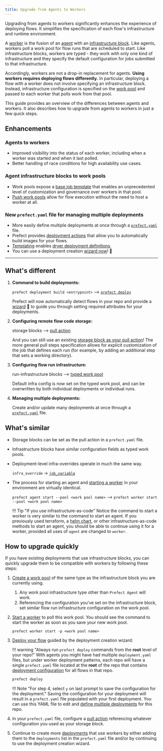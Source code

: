 ```yaml
---
title: Upgrade from Agents to Workers
---
```




Upgrading from agents to workers significantly enhances the experience of deploying flows. It simplifies the specification of each flow's infrastructure and runtime environment. 

A [worker](/2.13.8/concepts/work-pools/#worker-overview) is the fusion of an [agent](/2.13.8/concepts/agents/) with an [infrastructure block](/2.13.8/concepts/infrastructure/). Like agents, workers poll a work pool for flow runs that are scheduled to start. Like infrastructure blocks, workers are typed - they work with only one kind of infrastructure and they specify the default configuration for jobs submitted to that infrastructure.

Accordingly, workers are not a drop-in replacement for agents. **Using workers requires deploying flows differently.** In particular, deploying a flow with a worker does not involve specifying an infrastructure block. Instead, infrastructure configuration is specified on the [work pool](/2.13.8/concepts/work-pools/) and passed to each worker that polls work from that pool.

This guide provides an overview of the differences between agents and workers. It also describes how to upgrade from agents to workers in just a few quick steps.

## Enhancements

### Agents to workers

- Improved visibility into the status of each worker, including when a worker was started and when it last polled.
- Better handling of race conditions for high availability use cases.

### Agent infrastructure blocks to work pools

- Work pools expose a [base job template](/2.13.8/concepts/work-pools/#base-job-template) that enables an unprecedented level of customization and governance over workers in that pool.
- [Push work pools](/2.13.8/guides/deployment/push-work-pools/) allow for flow execution without the need to host a worker at all.

### New `prefect.yaml` file for managing multiple deployments

- More easily define multiple deployments at once through a [`prefect.yaml`](/2.13.8/concepts/deployments/#managing-deployments) file.
- Prefect provides [deployment actions](/2.13.8/concepts/deployments/#deployment-actions) that allow you to automatically build images for your flows.
- [Templating](/2.13.8/concepts/deployments/#templating-options) enables [dryer deployment definitions](/2.13.8/concepts/deployments/#reusing-configuration-across-deployments).
- You can use a deployment creation [wizard now](/2.13.8/#step-5-deploy-the-flow)! 🧙

----------

## What's different

1. **Command to build deployments:** 
    
    `prefect deployment build <entrypoint>` --> [`prefect deploy`](/2.13.8/concepts/deployments/#deployment-declaration-reference) 
    
    Prefect will now automatically detect flows in your repo and provide a [wizard](/2.13.8/#step-5-deploy-the-flow) 🧙 to guide you through setting required attributes for your deployments.

2. **Configuring remote flow code storage:** 
    
    storage blocks --> [pull action](/2.13.8/concepts/deployments/#the-pull-action)
    
    And you can still use an existing [storage block as your pull action](/2.13.8/guides/deployment/storage-guide/)!  The more general pull steps specification allows for explicit customization of the job that defines each run (for example, by adding an additional step that sets a working directory).

3. **Configuring flow run infrastructure:** 
    
    run-infrastructure blocks --> [typed work pool](/2.13.8/concepts/work-pools/#worker-types) 
    
    Default infra config is now set on the typed work pool, and can be overwritten by both individual deployments or individual runs.

4. **Managing multiple deployments:**
    
    Create and/or update many deployments at once through a [`prefect.yaml`](/2.13.8/concepts/deployments/#working-with-multiple-deployments) file.


## What's similar

- Storage blocks can be set as the pull action in a `prefect.yaml` file.
- Infrastructure blocks have similar configuration fields as typed work pools.
- Deployment-level infra-overrides operate in much the same way. 

    `infra_override` -> [`job_variable`](/2.13.8/concepts/deployments/#work-pool-fields)

- The process for starting an agent and [starting a worker](/2.13.8/concepts/work-pools/#starting-a-worker) in your environment are virtually identical.
    
    `prefect agent start --pool <work pool name>` --> `prefect worker start --pool <work pool name>`

    !!! Tip "If you use infrastructure-as-code"
        Notice the command to start a worker is very similar to the command to start an agent. If you previously used terraform, a [helm chart](https://github.com/PrefectHQ/prefect-helm/tree/main/charts/prefect-worker), or other infrastructure-as-code methods to start an agent, you should be able to continue using it for a worker, provided all uses of `agent` are changed to `worker`.

## How to upgrade quickly

If you have existing deployments that use infrastructure blocks, you can quickly upgrade them to be compatible with workers by following these steps:

1. [Create a work pool](/2.13.8/concepts/work-pools/#work-pool-configuration) of the same type as the infrastructure block you are currently using.

    1. Any work pool infrastructure type other than `Prefect Agent` will work.
    2. Referencing the configuration you've set on the infrastructure block, set similar flow run infrastructure configuration on the work pool.

2. [Start a worker](/2.13.8/concepts/work-pools/#starting-a-worker) to poll this work pool. You should see the command to start the worker as soon as you save your new work pool. 

    ```
    prefect worker start -p <work pool name>
    ```

3. [Deploy your flow](/2.13.8/#step-5-deploy-the-flow) guided by the deployment creation wizard:

    !!! warning "Always run `prefect deploy` commands from the **root** level of your repo!"
        With agents you might have had multiple `deployment.yaml` files, but under worker deployment patterns, each repo will have a single `prefect.yaml` file located at the **root** of the repo that contains [deployment configuration](/2.13.8/concepts/deployments/#working-with-multiple-deployments) for all flows in that repo.

    ```bash
    prefect deploy
    ```

    !!! Note "For step 4, select `y` on last prompt to save the configuration for the deployment."
        Saving the configuration for your deployment will result in a `prefect.yaml` file populated with your first deployment. You can use this YAML file to edit and [define multiple deployments](/2.13.8/concepts/deployments/#working-with-multiple-deployments) for this repo. 

4. In your `prefect.yaml` file, configure a [pull action](/2.13.8/guides/deployment/storage-guide/) referencing whatever configuration you used as your storage block.
5. Continue to create more [deployments](/2.13.8/concepts/deployments/#deployment-declaration-reference) that use workers by either adding them to the `deployments` list in the `prefect.yaml` file and/or by continuing to use the deployment creation wizard.

